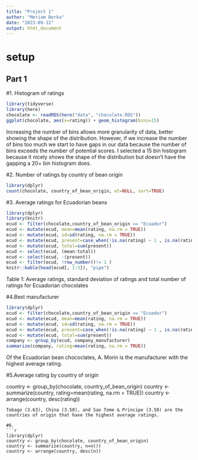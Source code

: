 ```yaml
---
title: "Project 1"
author: "Meriam Berka"
date: "2023-09-12"
output: html_document
---
```

# setup


## Part 1

#1. Histogram of ratings

``` r
library(tidyverse)
library(here)
chocolate <- readRDS(here("data", "chocolate.RDS"))
ggplot(chocolate, aes(x=rating)) + geom_histogram(bins=15)
```


Increasing the number of bins allows more granularity of data, better showing the shape of the distribution. However, if we increase the number of bins too much we start to have gaps in our data because the number of bins exceeds the number of potential scores. I selected a 15 bin histogram because it nicely shows the shape of the distribution but doesn't have the gapping a 20+ bin histogram does. 

#2. Number of ratings by country of bean origin
``` r
library(dplyr)
count(chocolate, country_of_bean_origin, wt=NULL, sort=TRUE)
``` 
#3. Average ratings for Ecuadorian beans
```r
library(dplyr)
library(knitr)
ecud <- filter(chocolate,country_of_bean_origin == "Ecuador")
ecud <- mutate(ecud, mean=mean(rating, na.rm = TRUE))
ecud <- mutate(ecud, sd=sd(rating, na.rm = TRUE))
ecud <- mutate(ecud, present=case_when(!is.na(rating) ~ 1 , is.na(rating) ~ 0 ))
ecud <- mutate(ecud, total=sum(present))
ecud <- select(ecud, (mean:total))
ecud <- select(ecud, -(present))
ecud <- filter(ecud, !row_number()!= 1 )
knitr::kable(head(ecud[, 1:3]), "pipe")
```
Table 1: Average ratings, standard deviation of ratings and total number of ratings for Ecuadorian chocolates

#4.Best manufacturer
```r
library(dplyr)
ecud <- filter(chocolate,country_of_bean_origin == "Ecuador")
ecud <- mutate(ecud, mean=mean(rating, na.rm = TRUE))
ecud <- mutate(ecud, sd=sd(rating, na.rm = TRUE))
ecud <- mutate(ecud, present=case_when(!is.na(rating) ~ 1 , is.na(rating) ~ 0 ))
ecud <- mutate(ecud, total=sum(present))
company <- group_by(ecud, company_manufacturer) 
summarize(company, rating=mean(rating, na.rm = TRUE))
```
Of the Ecuadorian bean chococlates, A. Morin is the manufacturer with the highest average rating.

#5.Average rating by country of origin

country <- group_by(chocolate, country_of_bean_origin)
country <- summarize(country, rating=mean(rating, na.rm = TRUE))
country <- arrange(country, desc(rating))
```
Tobago (3.63), China (3.50), and Sao Tome & Principe (3.50) are the countries of origin that have the highest average ratings. 

#6. 
```r
library(dplyr)
country <- group_by(chocolate, country_of_bean_origin)
country <- summarize(country, n=n())
country <- arrange(country, desc(n))
```
